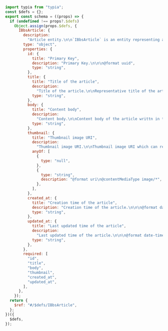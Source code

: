 ```javascript filename="example/bin/llm.schema.js" showLineNumbers
import typia from "typia";
const $defs = {};
export const schema = ((props) => {
  if (undefined !== props?.$defs)
    Object.assign(props.$defs, {
      IBbsArticle: {
        description:
          "Article entity.\n\n`IBbsArticle` is an entity representing an article in the BBS (Bulletin Board System).",
        type: "object",
        properties: {
          id: {
            title: "Primary Key",
            description: "Primary Key.\n\n\n@format uuid",
            type: "string",
          },
          title: {
            title: "Title of the article",
            description:
              "Title of the article.\n\nRepresentative title of the article.",
            type: "string",
          },
          body: {
            title: "Content body",
            description:
              "Content body.\n\nContent body of the article writtn in the markdown format.",
            type: "string",
          },
          thumbnail: {
            title: "Thumbnail image URI",
            description:
              "Thumbnail image URI.\n\nThumbnail image URI which can represent the article.\n\nIf configured as `null`, it means that no thumbnail image in the article.",
            anyOf: [
              {
                type: "null",
              },
              {
                type: "string",
                description: "@format uri\n@contentMediaType image/*",
              },
            ],
          },
          created_at: {
            title: "Creation time of the article",
            description: "Creation time of the article.\n\n\n@format date-time",
            type: "string",
          },
          updated_at: {
            title: "Last updated time of the article",
            description:
              "Last updated time of the article.\n\n\n@format date-time",
            type: "string",
          },
        },
        required: [
          "id",
          "title",
          "body",
          "thumbnail",
          "created_at",
          "updated_at",
        ],
      },
    });
  return {
    $ref: "#/$defs/IBbsArticle",
  };
})({
  $defs,
});

```